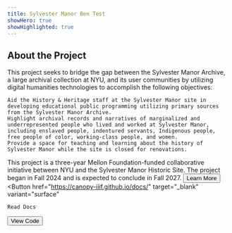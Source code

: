 ```yaml
---
title: Sylvester Manor Ben Test
showHero: true
showHighlighted: true
---
```


## About the Project

This project seeks to bridge the gap between the Sylvester Manor Archive, a large archival collection at NYU, and its user communities by utilizing digital humanities technologies to accomplish the following objectives:

    Aid the History & Heritage staff at the Sylvester Manor site in developing educational public programming utilizing primary sources from the Sylvester Manor Archive.
    Highlight archival records and narratives of marginalized and underrepresented people who lived and worked at Sylvester Manor, including enslaved people, indentured servants, Indigenous people, free people of color, working-class people, and women.
    Provide a space for teaching and learning about the history of Sylvester Manor while the site is closed for renovations.

This project is a three-year Mellon Foundation-funded collaborative initiative between NYU and the Sylvester Manor Historic Site. The project began in Fall 2024 and is expected to conclude in Fall 2027.
<ButtonWrapper>
  <Button href="/about">Learn More</Button>
  <Button
    href="https://canopy-iiif.github.io/docs/"
    target="_blank"
    variant="surface"
  >
    Read Docs
  </Button>
  <Button
    href="https://github.com/canopy-iiif/canopy-iiif"
    target="_blank"
    variant="surface"
  >
    View Code
  </Button>
</ButtonWrapper>
